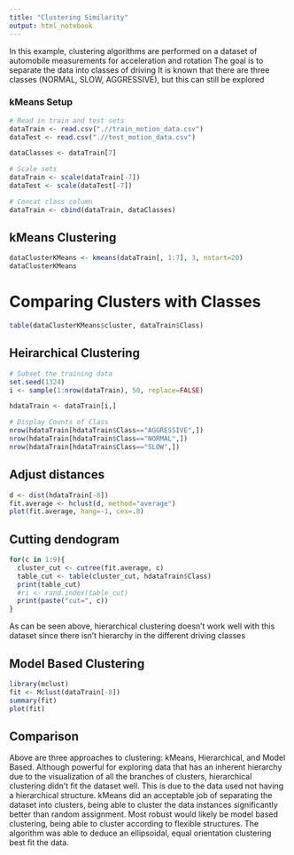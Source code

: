 ```yaml
---
title: "Clustering Similarity"
output: html_notebook
---
```


In this example, clustering algorithms are performed on a dataset of automobile measurements for acceleration and rotation
The goal is to separate the data into classes of driving
It is known that there are three classes (NORMAL, SLOW, AGGRESSIVE), but this can still be explored 

### kMeans Setup

```r

# Read in train and test sets
dataTrain <- read.csv(".//train_motion_data.csv")
dataTest <- read.csv(".//test_motion_data.csv")

dataClasses <- dataTrain[7]

# Scale sets
dataTrain <- scale(dataTrain[-7])
dataTest <- scale(dataTest[-7])

# Concat class column
dataTrain <- cbind(dataTrain, dataClasses)

```

## kMeans Clustering

```r

dataClusterKMeans <- kmeans(dataTrain[, 1:7], 3, nstart=20)
dataClusterKMeans

```

# Comparing Clusters with Classes

```r

table(dataClusterKMeans$cluster, dataTrain$Class)

```
## Heirarchical Clustering

```r

# Subset the training data
set.seed(1324)
i <- sample(1:nrow(dataTrain), 50, replace=FALSE)

hdataTrain <- dataTrain[i,]

# Display Counts of Class
nrow(hdataTrain[hdataTrain$Class=="AGGRESSIVE",])
nrow(hdataTrain[hdataTrain$Class=="NORMAL",])
nrow(hdataTrain[hdataTrain$Class=="SLOW",])

```

## Adjust distances

```r

d <- dist(hdataTrain[-8])
fit.average <- hclust(d, method="average")
plot(fit.average, hang=-1, cex=.8)

```

## Cutting dendogram

```r

for(c in 1:9){
  cluster_cut <- cutree(fit.average, c)
  table_cut <- table(cluster_cut, hdataTrain$Class)
  print(table_cut)
  #ri <- rand.index(table_cut)
  print(paste("cut=", c))
}

```

As can be seen above, hierarchical clustering doesn't work well with this dataset since there isn't hierarchy in the different driving classes

## Model Based Clustering

```r

library(mclust)
fit <- Mclust(dataTrain[-8])
summary(fit)
plot(fit)

```

## Comparison

Above are three approaches to clustering: kMeans, Hierarchical, and Model Based. Although powerful for exploring data that has an inherent hierarchy due to the visualization of all the branches of clusters, hierarchical clustering didn't fit the dataset well. This is due to the data used not having a hierarchical structure. kMeans did an acceptable job of separating the dataset into clusters, being able to cluster the data instances significantly better than random assignment. Most robust would likely be model based clustering, being able to cluster according to flexible structures. The algorithm was able to deduce an ellipsoidal, equal orientation clustering best fit the data.
